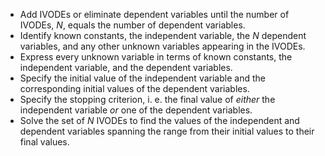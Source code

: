 
* Add IVODEs or eliminate dependent variables until the number of IVODEs, $N$, equals the number of dependent variables.
* Identify known constants, the independent variable, the $N$ dependent variables, and any other unknown variables appearing in the IVODEs.
* Express every unknown variable in terms of known constants, the independent variable, and the dependent variables.
* Specify the initial value of the independent variable and the corresponding initial values of the dependent variables.
* Specify the stopping criterion, i. e. the final value of *either* the independent variable *or* one of the dependent variables.
* Solve the set of $N$ IVODEs to find the values of the independent and dependent variables spanning the range from their initial values to their final values.
